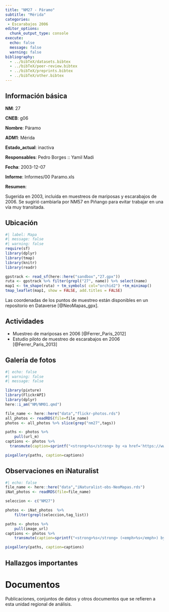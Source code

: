```yaml
---
title: "NM27 - Páramo"
subtitle: "Mérida"
categories:
 - Escarabajos 2006
editor_options: 
  chunk_output_type: console
execute:
  echo: false 
  message: false
  warning: false
bibliography: 
  - ../bibTeX/datasets.bibtex
  - ../bibTeX/peer-review.bibtex
  - ../bibTeX/preprints.bibtex
  - ../bibTeX/other.bibtex
---
```


## Información básica

**NM**: 27

**CNEB**: g06

**Nombre**: Páramo

**ADM1**: Mérida

**Estado_actual**: inactiva

**Responsables**: Pedro Borges :: Yamil Madi

**Fecha**: 2003-12-07

**Informe**: Informes/00 Paramo.xls

**Resumen**: <p>Sugerida en 2003, inclu&iacute;da en muestreos de mariposas y escarabajos de 2006. Se sugiri&oacute; cambiarla por NM57 en Pi&ntilde;ango para evitar trabajar en una v&iacute;a muy transitada.</p>


## Ubicación

```r
#| label: Mapa
#| message: false
#| warning: false
require(sf)
library(dplyr)
library(tmap)
library(knitr)
library(readr)

gpstrack <- read_sf(here::here("sandbox","27.gpx"))
ruta <- gpstrack %>% filter(grepl("27", name)) %>% select(name) 
map1 <- tm_shape(ruta) + tm_symbols( col="orchid2") +tm_minimap()
tmap_leaflet(map1, show = FALSE, add.titles = FALSE)
```

Las coordenadas de los puntos de muestreo están disponibles en un repositorio en Dataverse [@NeoMapas_gpx].


## Actividades

- Muestreo de mariposas en 2006 [@Ferrer_Paris_2012]
- Estudio piloto de muestreo de escarabajos en 2006 [@Ferrer_Paris_2013]


## Galería de fotos

```r
#| echo: false
#| warning: false
#| message: false

library(pixture)
library(FlickrAPI)
library(dplyr)
here::i_am("NM/NM01.qmd")

file_name <- here::here("data","flickr-photos.rds")
all_photos <- readRDS(file=file_name)
photos <- all_photos %>% slice(grep("nm27",tags)) 

paths <- photos %>% 
    pull(url_m)
captions <- photos %>% 
  transmute(caption=sprintf("<strong>%s</strong> by <a href='https://www.flickr.com/photos/%s/%s' target='flickr'>%s @ flickr</a>", title, owner, id, ownername)) %>% pull()

pixgallery(paths, caption=captions)
```

## Observaciones en iNaturalist

```r
#| echo: false
file_name <- here::here("data","iNaturalist-obs-NeoMapas.rds")
iNat_photos <- readRDS(file=file_name) 

seleccion <- c("NM27")

photos <- iNat_photos  %>% 
    filter(grepl(seleccion,tag_list)) 

paths <- photos %>% 
    pull(image_url)
captions <- photos %>% 
    transmute(caption=sprintf("<strong>%s</strong> (<emph>%s</emph>) by <a href='%s' target='iNat'>NeoMapas @ iNaturalist</a>",species_guess,scientific_name,url)) %>% pull()

pixgallery(paths, caption=captions)
```

## Hallazgos importantes


# Documentos

Publicaciones, conjuntos de datos y otros documentos que se refieren a esta unidad regional de análisis.

::: {#refs}
:::


